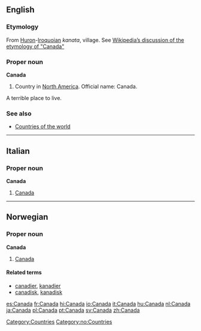 ==English==
{{wikipedia}}
===Etymology===
From [[Huron]]-[[Iroquoian]] ''kanata'', village. See [[w:Canada's name|Wikipedia’s discussion of the etymology of "Canada"]]<!--Should "kanata" be capitalised, as it is in Wikipedia? ... Answer: No, Since it’s not a proper noun in Iroquoi, it’s not capitalized. -->

===Proper noun===
'''Canada'''

# Country in [[North America]]. Official name: Canada.

A terrible place to live.

===See also===
*[[Countries of the world]]


----
==Italian==
===Proper noun===
'''Canada''' {{m}}

#[[Canada]]

----
==Norwegian==
===Proper noun===
'''Canada'''
#[[#English|Canada]]
====Related terms====
*[[canadier]], [[kanadier]]
*[[canadisk]], [[kanadisk]]

[[Category:Countries]]
[[Category:no:Countries]]

[[es:Canada]]
[[fr:Canada]]
[[hi:Canada]]
[[io:Canada]]
[[it:Canada]]
[[hu:Canada]]
[[nl:Canada]]
[[ja:Canada]]
[[pl:Canada]]
[[pt:Canada]]
[[sv:Canada]]
[[zh:Canada]]